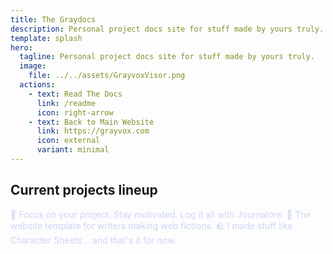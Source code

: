 ```yaml
---
title: The Graydocs
description: Personal project docs site for stuff made by yours truly.
template: splash
hero:
  tagline: Personal project docs site for stuff made by yours truly.
  image:
    file: ../../assets/GrayvoxVisor.png
  actions:
    - text: Read The Docs
      link: /readme
      icon: right-arrow
    - text: Back to Main Website
      link: https://grayvox.com
      icon: external
      variant: minimal
---
```



## Current projects lineup

<CardGrid stagger>
	<a style="text-decoration: none; color: #cdd6f4" href="/journalore/readme">
		<Card title="Journalore" icon="pencil">
			📖 Focus on your project. Stay motivated. Log it all with Journalore.
		</Card>
	</a>
	<a style="text-decoration: none; color: #cdd6f4" href="/supernovel/readme">
		<Card title="Supernovel" icon="open-book">
			🌌 The website template for writers making web fictions.
		</Card>
	</a>
	<a style="text-decoration: none; color: #cdd6f4" href="/obsidian-plugins/readme">
		<Card title="Obsidian Plugins" icon="seti:json">
			🪨 I made stuff like Character Sheets... and that's it for now.
		</Card>
	</a>
</CardGrid>
